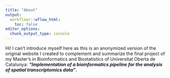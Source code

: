 ```yaml
---
title: "About"
output:
  workflowr::wflow_html:
    toc: false
editor_options:
  chunk_output_type: console
---
```


Hi! I can't introduce myself here as this is an anonymized version of the original website I created to complement and summarize the final project of my Master's in Bioinformatics and Biostatistics of Universitat Oberta de Catalunya: ***"Implementation of a bioinformatics pipeline for the analysis of spatial transcriptomics data"*****.**   
